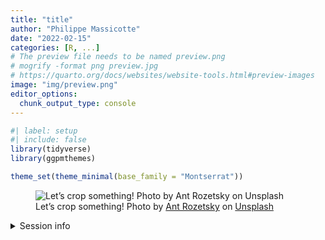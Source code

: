 ```yaml
---
title: "title"
author: "Philippe Massicotte"
date: "2022-02-15"
categories: [R, ...]
# The preview file needs to be named preview.png
# mogrify -format png preview.jpg
# https://quarto.org/docs/websites/website-tools.html#preview-images
image: "img/preview.png" 
editor_options: 
  chunk_output_type: console
---
```


```r
#| label: setup
#| include: false
library(tidyverse)
library(ggpmthemes)

theme_set(theme_minimal(base_family = "Montserrat"))
```

![Let's crop something! Photo by <a href="https://unsplash.com/@rozetsky?utm_source=unsplash&utm_medium=referral&utm_content=creditCopyText">Ant Rozetsky</a> on <a href="https://unsplash.com/s/photos/crop?utm_source=unsplash&utm_medium=referral&utm_content=creditCopyText">Unsplash</a>](img/preview.png){fig-alt="Close up on a grain field" fig-align="center"}

<details>
  
<summary>Session info</summary>

```r
## Reproducibility info
options(width = 120)
devtools::session_info()
```

</details>

